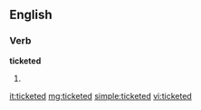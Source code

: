 ==English==
===Verb===
'''ticketed'''
# {{past of|[[ticket]]}}

[[it:ticketed]]
[[mg:ticketed]]
[[simple:ticketed]]
[[vi:ticketed]]